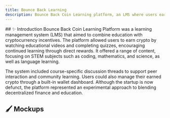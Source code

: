 ```yaml
---
title: Bounce Back Learning
description: Bounce Back Coin Learning platform, an LMS where users earn crypto via education, manage their crypto portfolios via a wallet dashboard, and access discussion boards/messaging.
---
```

<ImageViewer imageUrl="/images/bb-learning/hero.png" alt="Bounce Back Learning App - Hero" />
## ✨ Introduction
Bounce Back Coin Learning Platform was a learning management system (LMS) that aimed to combine education with cryptocurrency incentives. The platform allowed users to earn crypto by watching educational videos and completing quizzes, encouraging continued learning through direct rewards. It offered a range of content, focusing on STEM subjects such as coding, mathematics, and science, as well as language learning.

The system included course-specific discussion threads to support peer interaction and community learning. Users could also manage their earned crypto through a built-in wallet dashboard. Although the startup is now defunct, the platform represented an experimental approach to blending decentralized finance and education.
## 🖌️ Mockups
<ImageViewer imageUrl="/images/bb-learning/Login.png" alt="Bounce Back Learning - Login" />
<ImageViewer imageUrl="/images/bb-learning/Home.png" alt="Home" />
<ImageViewer imageUrl="/images/bb-learning/learning-dashboard.png" alt="Bounce Back Learning - Learning Dashboard" />
<ImageViewer imageUrl="/images/bb-learning/Learning.png" alt="Bounce Back Learning - Course Page" />
<ImageViewer imageUrl="/images/bb-learning/Exchange.png" alt="Bounce Back Learning - Exchange" />
<ImageViewer imageUrl="/images/bb-learning/Wallet.png" alt="Bounce Back Learning - Wallet" />
<ImageViewer imageUrl="/images/bb-learning/Messenger.png" alt="Bounce Back Learning - Messenger" />